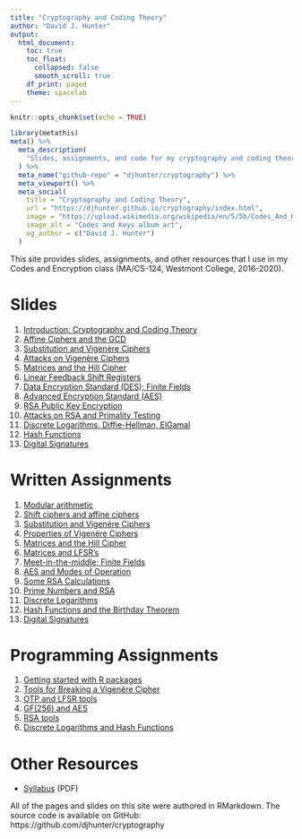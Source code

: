 ```yaml
---
title: "Cryptography and Coding Theory"
author: "David J. Hunter"
output:
  html_document:
    toc: true
    toc_float:
      collapsed: false
      smooth_scroll: true
    df_print: paged
    theme: spacelab
---
```


```r
knitr::opts_chunk$set(echo = TRUE)
```

```r
library(metathis)
meta() %>%
  meta_description(
    "Slides, assignments, and code for my cryptography and coding theory class."
  ) %>%
  meta_name("github-repo" = "djhunter/cryptography") %>%
  meta_viewport() %>%
  meta_social(
    title = "Cryptography and Coding Theory",
    url = "https://djhunter.github.io/cryptography/index.html",
    image = "https://upload.wikimedia.org/wikipedia/en/5/5b/Codes_And_Keys_Death_Cab_For_Cutie.jpg",
    image_alt = "Codes and Keys album art",
    og_author = c("David J. Hunter")
  )
```

This site provides slides, assignments, and other resources that I use in my Codes and Encryption class (MA/CS-124, Westmont College, 2016-2020).

# Slides 

1. [Introduction: Cryptography and Coding Theory](slides/01intro_crypto.html) 
2. [Affine Ciphers and the GCD](slides/02affine_ciphers.html) 
3. [Substitution and Vigenère Ciphers](slides/03vigenere_ciphers.html)
4. [Attacks on Vigenère Ciphers](slides/04vigenere_attacks.html)
5. [Matrices and the Hill Cipher](slides/05matrix_hill.html)
6. [Linear Feedback Shift Registers](slides/06lfsr.html)
7. [Data Encryption Standard (DES); Finite Fields](slides/07desaes1.html)
8. [Advanced Encryption Standard (AES)](slides/08desaes2.html)
9. [RSA Public Key Encryption](slides/09rsa1.html)
10. [Attacks on RSA and Primality Testing](slides/10rsa2.html)
11. [Discrete Logarithms, Diffie-Hellman, ElGamal](slides/11discrete_logs.html)
12. [Hash Functions](slides/12hash_functions.html)
13. [Digital Signatures](slides/13digital_sigs.html)

# Written Assignments

1. [Modular arithmetic](assignments/01modding.html)
2. [Shift ciphers and affine ciphers](assignments/02shiftaffine.html)
3. [Substitution and Vigenère Ciphers](assignments/03subciphers.html)
4. [Properties of Vigenère Ciphers](assignments/04vigenere.html)
5. [Matrices and the Hill Cipher](assignments/05mathill.html)
6. [Matrices and LFSR's](assignments/06matlfsr.html)
7. [Meet-in-the-middle; Finite Fields](assignments/07mitmff.html)
8. [AES and Modes of Operation](assignments/08aesmodes.html)
9. [Some RSA Calculations](assignments/09rsacalc.html)
10. [Prime Numbers and RSA](assignments/10primes.html)
11. [Discrete Logarithms](assignments/11dlogs.html)
12. [Hash Functions and the Birthday Theorem](assignments/12hash.html)
13. [Digital Signatures](assignments/13sigs.html)

# Programming Assignments

1. [Getting started with R packages](programming/01affine.html)
2. [Tools for Breaking a Vigenère Cipher](programming/02vigbreak.html)
3. [OTP and LFSR tools](programming/03mathillotp.html)
4. [GF(256) and AES](programming/04gf256aes.html)
5. [RSA tools](programming/05rsa.html)
6. [Discrete Logarithms and Hash Functions](programming/06discloghash.html)

# Other Resources

- [Syllabus](tex/macs124f20.pdf) (PDF)

All of the pages and slides on this site were authored in RMarkdown. The source code is available on GitHub: https://github.com/djhunter/cryptography

